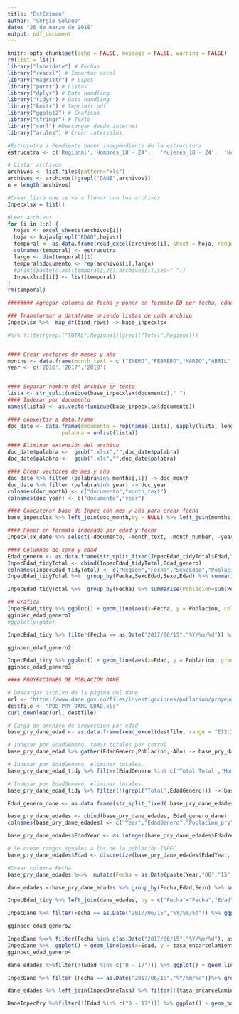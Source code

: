 ```yaml
---
title: "EstCrimen"
author: "Sergio Solano"
date: "26 de marzo de 2018"
output: pdf_document
---
```


```r
knitr::opts_chunk$set(echo = FALSE, message = FALSE, warning = FALSE)
rm(list = ls())
library("lubridate") # Fechas
library("readxl") # Importar excel
library("magrittr") # pipes
library("purrr") # Listas
library("dplyr") # Data handling
library("tidyr") # Data handling
library("knitr") # Imprimir pdf
library("ggplot2") # Graficas
library("stringr") # Texto
library("curl") #Descargar desde internet
library("arules") # Crear intervalos
```

```r
#Estrucutra / Pendiente hacer independiente de la estrucutura
estrucutra <- c('Regional','Hombres_18 - 24',	'Mujeres_18 - 24',	'Hombres_25 - 29',	'Mujeres_25 - 29',	'Hombres_30 - 34',	'Mujeres_30 - 34',	'Hombres_35 - 39',	'Mujeres_35 - 39',	'Hombres_40 - 44',	'Mujeres_40 - 44',	'Hombres_45 - 49',	'Mujeres_45 - 49',	'Hombres_50 - 54',	'Mujeres_50 - 54',	'Hombres_55 - 59',	'Mujeres_55 - 59',	'Hombres_60 - 64',	'Mujeres_60 - 64',	'Hombres_65 - 69',	'Mujeres_65 - 69',	'Hombres_Mayor a 70',	'Mujeres_Mayor a 70')

# Listar archivos 
archivos <- list.files(pattern="xls")
archivos <- archivos[!grepl("DANE",archivos)]
n = length(archivos)

#Crear lista que se va a llenar con los archivos
Inpecxlsx = list()

#Leer archivos
for (i in 1:n) {
  hojas <- excel_sheets(archivos[i])
  hoja <- hojas[grepl("EDAD",hojas)]
  temporal <- as.data.frame(read_excel(archivos[i], sheet = hoja, range = "A8:W14"))
  colnames(temporal) <- estrucutra
  largo <- dim(temporal)[1]
  temporal$documento <- rep(archivos[i],largo)
  #print(paste(class(temporal[,2]),archivos[i],sep=" "))
  Inpecxlsx[[i]] <- list(temporal)
}
rm(temporal)
```

```r
######## Agregar columna de fecha y poner en formato BD por fecha, edad y sexo

### Transformar a dataframe uniendo listas de cada archivo
Inpecxlsx %>%  map_df(bind_rows) -> base_inpecxlsx

#%>% filter(grepl("TOTAL",Regional)|grepl("Total",Regional))


#### Crear vectores de meses y año
months <- data.frame(month_text = c ("ENERO","FEBRERO","MARZO","ABRIL","MAYO","JUNIO","JULIO","AGOSTO","SEPTIEMBRE","OCTUBRE","NOVIEMBRE","DICIEMBRE"),month_number = seq(1:12))
year <- c('2016','2017','2018')


#### Separar nombre del archivo en texto
lista <- str_split(unique(base_inpecxlsx$documento)," ")
#### Indexar por documento
names(lista) <- as.vector(unique(base_inpecxlsx$documento))

#### convertir a data.frame
doc_date <- data.frame(documento = rep(names(lista), sapply(lista, length)),
                 palabra = unlist(lista))

#### Eliminar extensión del archivo
doc_date$palabra <-  gsub(".xlsx","",doc_date$palabra)
doc_date$palabra <-  gsub(".xls","",doc_date$palabra)

#### Crear vectores de mes y año
doc_date %>% filter (palabra%in% months[,1]) -> doc_month
doc_date %>% filter (palabra%in% year) -> doc_year
colnames(doc_month) <- c("documento","month_text")
colnames(doc_year) <- c("documento","year")

#### Concatenar base de Inpec con mes y año para crear fecha
base_inpecxlsx %>% left_join(doc_month,by = NULL) %>% left_join(months,by=NULL) %>% left_join(doc_year)%>% mutate(fecha = as.Date(paste(year,month_number,15, sep ="/"),"%Y/%m/%d")) -> Inpecxlsx_date

#### Poner en formato indexado por edad y fecha
Inpecxlsx_date %>% select(-documento, -month_text, -month_number, -year) %>%  gather(Edad,Poblacion,-Regional, -fecha) -> InpecEdad_tidyTotal

#### Columnas de sexo y edad 
Edad_genero <- as.data.frame(str_split_fixed(InpecEdad_tidyTotal$Edad,"_",2))
InpecEdad_tidyTotal <- cbind(InpecEdad_tidyTotal,Edad_genero)
colnames(InpecEdad_tidyTotal) <- c("Region","Fecha","SexoEdad","Poblacion","Sexo","Edad")
InpecEdad_tidyTotal %>%  group_by(Fecha,SexoEdad,Sexo,Edad) %>% summarise(Poblacion=sum(Poblacion)) -> InpecEdad_tidy

InpecEdad_tidyTotal %>%  group_by(Fecha) %>% summarise(Poblacion=sum(Poblacion)) -> InpecEdad_tidy2
```

```r
## Gráfica 
InpecEdad_tidy %>% ggplot() + geom_line(aes(x=Fecha, y = Poblacion, colour = Edad )) + facet_wrap(~Sexo, ncol = 2, scales = "free") -> gginpec_edad_genero1
gginpec_edad_genero1
#ggplotly(gato)
```

```r
InpecEdad_tidy %>% filter(Fecha == as.Date("2017/06/15","%Y/%m/%d")) %>% ggplot() + geom_bar(aes(x=Edad, y = if_else(Sexo=="Hombres", -Poblacion,Poblacion), fill = Sexo), stat="identity") + coord_flip() +theme_minimal() + xlab("Edad")+ ylab("Población a Junio 2017") + scale_y_continuous(labels = abs) + facet_wrap(~Fecha,ncol=1)-> gginpec_edad_genero2

gginpec_edad_genero2
```

```r
InpecEdad_tidy %>% ggplot() + geom_line(aes(x=Edad, y = Poblacion, group = paste(Sexo,Fecha,sep=""), colour = Fecha)) + xlab("Edad")+ ylab("Población a Junio 2017") + facet_wrap(~ Sexo,ncol=1, scales = "free")  -> gginpec_edad_genero3
gginpec_edad_genero3 
```


```r
#### PROYECCIONES DE POBLACIÓN DANE

# Descargar archivo de la página del dane
url <- "https://www.dane.gov.co/files/investigaciones/poblacion/proyepobla06_20/proyecciones-nivel-nacional-departamental-por-sexo-y-edades-simples-hasta-80-anos-y-mas.xls"
destfile <- "POB_PRY_DANE_EDAD.xls"
curl_download(url, destfile)

# Carga de archivo de proyección por edad
base_pry_dane_edad <- as.data.frame(read_excel(destfile, range = "E12:IQ28"))

# Indexar por EdadGenero, tomar totales por cotrol
base_pry_dane_edad %>% gather(EdadGenero,Poblacion,-Año) -> base_pry_dane_edad_tidy

# Indexar por EdadGenero, eliminar totales.
base_pry_dane_edad_tidy %>% filter(EdadGenero %in% c('Total Total','Hombres Total','Mujeres Total')) %>% spread(EdadGenero,Poblacion)-> base_pry_dane_totales

# Indexar por EdadGenero, eliminar totales.
base_pry_dane_edad_tidy %>% filter(!(grepl("Total",EdadGenero))) -> base_pry_dane_edades

Edad_genero_dane <- as.data.frame(str_split_fixed( base_pry_dane_edades$EdadGenero," ",2))

base_pry_dane_edades <- cbind(base_pry_dane_edades, Edad_genero_dane)
colnames(base_pry_dane_edades) <- c("Year","EdadGenero","Poblacion_pry","Sexo","EdadYear")

base_pry_dane_edades$EdadYear <- as.integer(base_pry_dane_edades$EdadYear)

# Se crean rangos iguales a los de la población INPEC
base_pry_dane_edades$Edad <- discretize(base_pry_dane_edades$EdadYear, method = "fixed", breaks = c(-Inf,18, seq(from=25,to=70,by = 5),Inf),labels = c("0 - 17","18 - 24","25 - 29","30 - 34","35 - 39","40 - 44","45 - 49","50 - 54","55 - 59","60 - 64","65 - 69", "Mayor a 70"))

#Crear columna Fecha 
base_pry_dane_edades %<>%  mutate(Fecha = as.Date(paste(Year,"06","15",sep="/"),"%Y/%m/%d"))

dane_edades <-base_pry_dane_edades %>% group_by(Fecha,Edad,Sexo) %>% summarise(Poblacion_pry=sum(Poblacion_pry))
```

```r
InpecEdad_tidy %>% left_join(dane_edades, by = c("Fecha"="Fecha","Edad"="Edad","Sexo"="Sexo")) %>% mutate(tasa_encarcelamiento=Poblacion*100000/Poblacion_pry) -> InpecDane
```

```r
InpecDane %>% filter(Fecha == as.Date("2017/06/15","%Y/%m/%d")) %>% ggplot() + geom_bar(aes(x=Edad, y = if_else(Sexo=="Hombres", -tasa_encarcelamiento,tasa_encarcelamiento), fill = Sexo), stat="identity") + coord_flip() +theme_minimal() + xlab("Edad")+ ylab("Tasa de encarcelamiento a Junio 2017") + scale_y_continuous(labels = abs) + facet_wrap(~Fecha,ncol=1)-> gginpec_edad_genero2

gginpec_edad_genero2
```

```r
InpecDane %<>% filter(Fecha %in% c(as.Date("2017/06/15","%Y/%m/%d"), as.Date("2016/06/15","%Y/%m/%d")))  
InpecDane %>%  ggplot() + geom_line(aes(x=Edad, y = tasa_encarcelamiento, group = paste(Sexo,Fecha,sep=""), colour = as.character(Fecha))) + theme_minimal()+ xlab("Edad") + ylab("Tasa de encarcelamiento") + facet_wrap(~ Sexo,ncol=1, scales = "free") + theme(legend.title=element_blank(), legend.position="top") -> gginpec_edad_genero4
gginpec_edad_genero4
```


```r
dane_edades %>%filter(!(Edad %in% c("0 - 17"))) %>% ggplot() + geom_line(aes(x=Fecha,y=Poblacion_pry,colour = Edad)) + facet_wrap(~Sexo) + theme_minimal()

InpecDane %>% filter (Fecha == as.Date("2017/06/15","%Y/%m/%d"))%>% group_by(Sexo,Edad) %>% summarise(tasa_encarcelamiento=sum(tasa_encarcelamiento)) -> InpecDaneTasa

dane_edades %>% left_join(InpecDaneTasa) %>% filter(!(tasa_encarcelamiento %in% c(NA))) %>% mutate(PobCar_pry = Poblacion_pry*tasa_encarcelamiento/100000) -> DaneInpecPry

DaneInpecPry %>%filter(!(Edad %in% c("0 - 17"))) %>% ggplot() + geom_bar(aes(x=Fecha,y=PobCar_pry,fill = Edad), stat="identity") + facet_wrap(~Sexo, scales = "free") + theme_minimal() 
```







